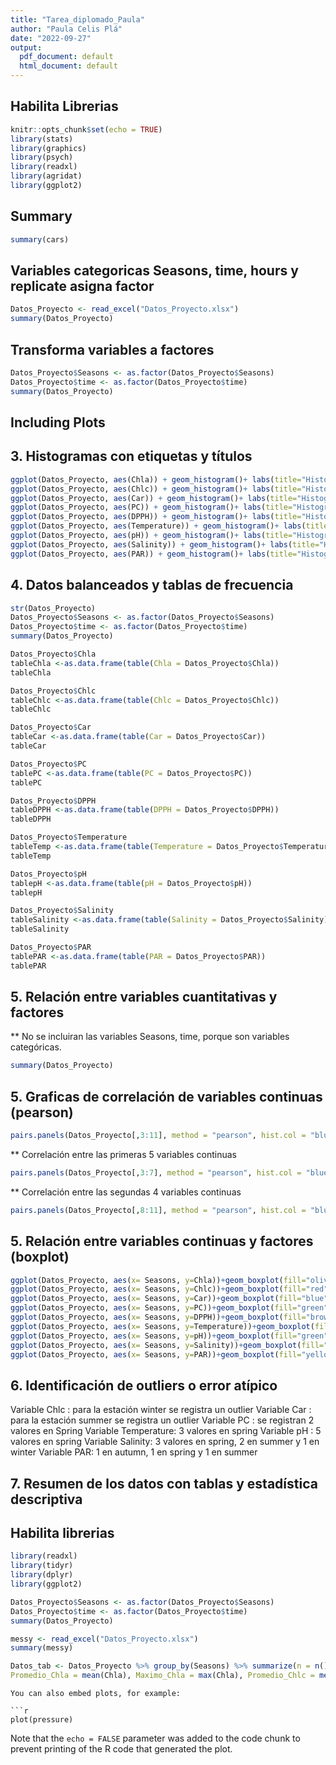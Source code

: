 ```yaml
---
title: "Tarea_diplomado_Paula"
author: "Paula Celis Plá"
date: "2022-09-27"
output:
  pdf_document: default
  html_document: default
---
```


## Habilita Librerias 

```r
knitr::opts_chunk$set(echo = TRUE)
library(stats)
library(graphics)
library(psych)
library(readxl)
library(agridat)
library(ggplot2)
```

## Summary

```r
summary(cars)
```

## Variables categoricas Seasons, time, hours  y replicate asigna factor  

```r
Datos_Proyecto <- read_excel("Datos_Proyecto.xlsx")
summary(Datos_Proyecto)
```

## Transforma variables a factores

```r
Datos_Proyecto$Seasons <- as.factor(Datos_Proyecto$Seasons)
Datos_Proyecto$time <- as.factor(Datos_Proyecto$time)
summary(Datos_Proyecto)
```

## Including Plots

## 3. Histogramas con etiquetas y títulos

```r
ggplot(Datos_Proyecto, aes(Chla)) + geom_histogram()+ labs(title="Histograma Chla", x="Clorofila a", y="Frecuencia")
ggplot(Datos_Proyecto, aes(Chlc)) + geom_histogram()+ labs(title="Histograma Clorofila c", x="Chlc", y="Frecuencia")
ggplot(Datos_Proyecto, aes(Car)) + geom_histogram()+ labs(title="Histograma Carotenos", x="Car", y="Frecuencia")
ggplot(Datos_Proyecto, aes(PC)) + geom_histogram()+ labs(title="Histograma Compuestos fenólicos", x="PC", y="Frecuencia")
ggplot(Datos_Proyecto, aes(DPPH)) + geom_histogram()+ labs(title="Histograma DPPH", x="DPPH", y="Frecuencia")
ggplot(Datos_Proyecto, aes(Temperature)) + geom_histogram()+ labs(title="Histograma Tempertura", x="Temperature", y="Frecuencia")
ggplot(Datos_Proyecto, aes(pH)) + geom_histogram()+ labs(title="Histograma pH", x="pH", y="Frecuencia")
ggplot(Datos_Proyecto, aes(Salinity)) + geom_histogram()+ labs(title="Histograma Salinity", x="Salinity", y="Frecuencia")
ggplot(Datos_Proyecto, aes(PAR)) + geom_histogram()+ labs(title="Histograma Radiación fotosintéticamnete activa", x="PAR", y="Frecuencia")
```

## 4. Datos balanceados y tablas de frecuencia

```r
str(Datos_Proyecto)
Datos_Proyecto$Seasons <- as.factor(Datos_Proyecto$Seasons)
Datos_Proyecto$time <- as.factor(Datos_Proyecto$time)
summary(Datos_Proyecto)

Datos_Proyecto$Chla
tableChla <-as.data.frame(table(Chla = Datos_Proyecto$Chla))
tableChla

Datos_Proyecto$Chlc
tableChlc <-as.data.frame(table(Chlc = Datos_Proyecto$Chlc))
tableChlc

Datos_Proyecto$Car
tableCar <-as.data.frame(table(Car = Datos_Proyecto$Car))
tableCar

Datos_Proyecto$PC
tablePC <-as.data.frame(table(PC = Datos_Proyecto$PC))
tablePC

Datos_Proyecto$DPPH
tableDPPH <-as.data.frame(table(DPPH = Datos_Proyecto$DPPH))
tableDPPH

Datos_Proyecto$Temperature
tableTemp <-as.data.frame(table(Temperature = Datos_Proyecto$Temperature))
tableTemp

Datos_Proyecto$pH
tablepH <-as.data.frame(table(pH = Datos_Proyecto$pH))
tablepH

Datos_Proyecto$Salinity
tableSalinity <-as.data.frame(table(Salinity = Datos_Proyecto$Salinity))
tableSalinity

Datos_Proyecto$PAR
tablePAR <-as.data.frame(table(PAR = Datos_Proyecto$PAR))
tablePAR

```


## 5. Relación entre variables cuantitativas y factores

** No se incluiran las variables Seasons, time, porque son variables categóricas. 

```r
summary(Datos_Proyecto)
```

## 5. Graficas de correlación de variables continuas (pearson)

```r
pairs.panels(Datos_Proyecto[,3:11], method = "pearson", hist.col = "blue", density = TRUE, font=4)

```
** Correlación entre las primeras 5 variables continuas 

```r
pairs.panels(Datos_Proyecto[,3:7], method = "pearson", hist.col = "blue", density = TRUE, font=2)
```
** Correlación entre las segundas 4 variables continuas 

```r
pairs.panels(Datos_Proyecto[,8:11], method = "pearson", hist.col = "blue", density = TRUE, font=2)
```

## 5. Relación entre variables continuas y factores (boxplot)


```r
ggplot(Datos_Proyecto, aes(x= Seasons, y=Chla))+geom_boxplot(fill="olivedrab1")+labs(title = "BoxPlot", x= "Seasons", y= "Clorofila a")
ggplot(Datos_Proyecto, aes(x= Seasons, y=Chlc))+geom_boxplot(fill="red")+labs(title = "BoxPlot", x= "Seasons", y= "Clorofila c")
ggplot(Datos_Proyecto, aes(x= Seasons, y=Car))+geom_boxplot(fill="blue")+labs(title = "BoxPlot", x= "Seasons", y= "Carotenos")
ggplot(Datos_Proyecto, aes(x= Seasons, y=PC))+geom_boxplot(fill="green")+labs(title = "BoxPlot", x= "Seasons", y= "Compuestos fenólicos")
ggplot(Datos_Proyecto, aes(x= Seasons, y=DPPH))+geom_boxplot(fill="brown")+labs(title = "BoxPlot", x= "Seasons", y= "DPPH")
ggplot(Datos_Proyecto, aes(x= Seasons, y=Temperature))+geom_boxplot(fill="blue")+labs(title = "BoxPlot", x= "Seasons", y= "Temperatura")
ggplot(Datos_Proyecto, aes(x= Seasons, y=pH))+geom_boxplot(fill="green")+labs(title = "BoxPlot", x= "Seasons", y= "pH")
ggplot(Datos_Proyecto, aes(x= Seasons, y=Salinity))+geom_boxplot(fill="brown")+labs(title = "BoxPlot", x= "Seasons", y= "Salinity")
ggplot(Datos_Proyecto, aes(x= Seasons, y=PAR))+geom_boxplot(fill="yellow")+labs(title = "BoxPlot", x= "Seasons", y= "Radiación PAR")
```

## 6. Identificación de outliers o error atípico 

Variable Chlc : para la estación winter se registra un outlier
Variable Car : para la estación summer se registra un outlier
Variable PC : se registran 2 valores en Spring
Variable Temperature: 3 valores en spring 
Variable pH : 5 valores en spring 
Variable Salinity: 3 valores en spring, 2 en summer y 1 en winter
Variable PAR: 1 en autumn, 1 en spring y 1 en summer 

## 7. Resumen de los datos con tablas y estadística descriptiva 

## Habilita librerias 

```r
library(readxl)
library(tidyr)
library(dplyr)
library(ggplot2)
```


```r
Datos_Proyecto$Seasons <- as.factor(Datos_Proyecto$Seasons)
Datos_Proyecto$time <- as.factor(Datos_Proyecto$time)
summary(Datos_Proyecto)

messy <- read_excel("Datos_Proyecto.xlsx")
summary(messy)
```

```r
Datos_tab <- Datos_Proyecto %>% group_by(Seasons) %>% summarize(n = n(), 
Promedio_Chla = mean(Chla), Maximo_Chla = max(Chla), Promedio_Chlc = mean(Chlc), Maximo_Chlc = max(Chlc), Promedio_Car = mean(Car), Maximo_Car = max(Car), Promedio_PC = mean(PC), Maximo_PC = max(PC), Promedio_DPPH = mean(DPPH), Maximo_DPPH = max(DPPH), Promedio_Temperature = mean(Temperature), Maximo_Temperature = max(Temperature),Promedio_pH = mean(pH), Maximo_pH = max(pH), Promedio_Salinity = mean(Salinity), Maximo_Salinity = max(Salinity), Promedio_PAR = mean(PAR), Maximo_PAR = max(PAR))
```










```
You can also embed plots, for example:

```r
plot(pressure)
```

Note that the `echo = FALSE` parameter was added to the code chunk to prevent printing of the R code that generated the plot.
